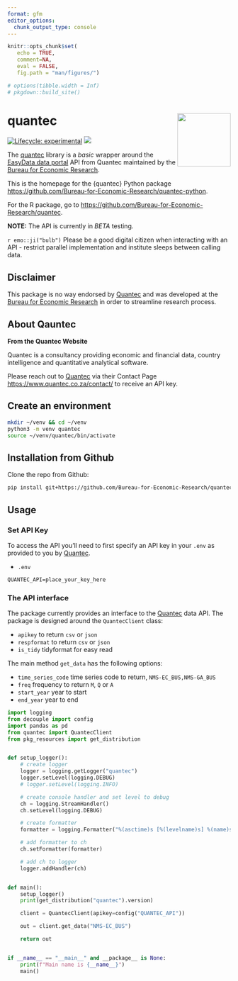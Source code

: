 ```yaml
---
format: gfm
editor_options: 
  chunk_output_type: console
---
```


```r
knitr::opts_chunk$set(
   echo = TRUE, 
   comment=NA,
   eval = FALSE, 
   fig.path = "man/figures/")

# options(tibble.width = Inf)
# pkgdown::build_site()
```

# quantec <img src="man/figures/logo.png" align="right" alt="" width="120" />

[![Lifecycle: experimental](https://img.shields.io/badge/lifecycle-experimental-orange.svg)](https://www.tidyverse.org/lifecycle/#experimental)
[![](https://img.shields.io/github/last-commit/Bureau-for-Economic-Research/quantec.svg)](https://github.com/Bureau-for-Economic-Research/quantec-python/commits/develop)

The [quantec](https://github.com/Bureau-for-Economic-Research/quantec-python) library is a _basic_ wrapper around the [EasyData data portal](https://www.easydata.co.za/) API from Quantec maintained by the [Bureau for Economic Research](https://www.ber.ac.za/home/).

This is the homepage for the {quantec} Python package <https://github.com/Bureau-for-Economic-Research/quantec-python>.

For the R package, go to <https://github.com/Bureau-for-Economic-Research/quantec>.

**NOTE:** The API is currently in _BETA_ testing.

`r emo::ji("bulb")` Please be a good digital citizen when interacting with an API - restrict parallel implementation and institute sleeps between calling data. 

## Disclaimer

This package is no way endorsed by [Quantec](https://www.easydata.co.za/) and was developed at the [Bureau for Economic Research](https://www.ber.ac.za/home/) in order to streamline research process. 

## About Qauntec

**From the Quantec Website**

Quantec is a consultancy providing economic and financial data, country intelligence and quantitative analytical software.

Please reach out to [Quantec](https://www.easydata.co.za/) via their Contact Page <https://www.quantec.co.za/contact/> to receive an API key.

## Create an environment

```bash
mkdir ~/venv && cd ~/venv
python3 -m venv quantec
source ~/venv/quantec/bin/activate
```


## Installation from Github

Clone the repo from Github:

```bash
pip install git+https://github.com/Bureau-for-Economic-Research/quantec-python
```

## Usage

### Set API Key

To access the API you'll need to first specify an API key in your `.env` as provided to you by [Quantec](https://www.easydata.co.za/).

* `.env`

```txt
QUANTEC_API=place_your_key_here
```

### The API interface

The package currently provides an interface to the [Quantec](https://www.easydata.co.za/) data API. The package is designed around the `QuantecClient` class: 

* `apikey` to return `csv` or `json`
* `respformat` to return `csv` or `json`
* `is_tidy` tidyformat for easy read

The main method `get_data` has the following options:

* `time_series_code` time series code to return, `NMS-EC_BUS,NMS-GA_BUS`
* `freq` frequency to return `M`, `Q` or `A`
* `start_year` year to start
* `end_year` year to end


```python
import logging
from decouple import config
import pandas as pd
from quantec import QuantecClient
from pkg_resources import get_distribution


def setup_logger():
    # create logger
    logger = logging.getLogger("quantec")
    logger.setLevel(logging.DEBUG)
    # logger.setLevel(logging.INFO)

    # create console handler and set level to debug
    ch = logging.StreamHandler()
    ch.setLevel(logging.DEBUG)

    # create formatter
    formatter = logging.Formatter("%(asctime)s [%(levelname)s] %(name)s: %(message)s")

    # add formatter to ch
    ch.setFormatter(formatter)

    # add ch to logger
    logger.addHandler(ch)


def main():
    setup_logger()
    print(get_distribution("quantec").version)

    client = QuantecClient(apikey=config("QUANTEC_API"))

    out = client.get_data("NMS-EC_BUS")

    return out


if __name__ == "__main__" and __package__ is None:
    print(f"Main name is {__name__}")
    main()
```

